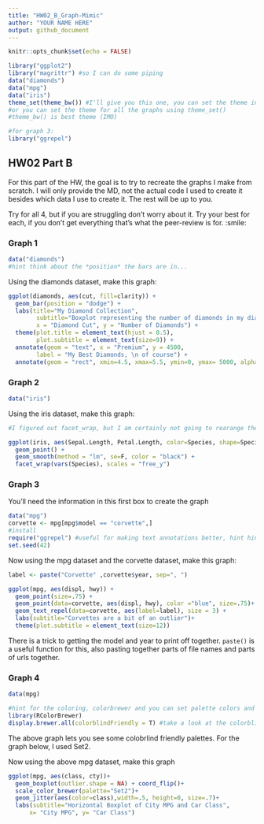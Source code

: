 ```yaml
---
title: "HW02_B_Graph-Mimic"
author: "YOUR NAME HERE"
output: github_document
---
```


```r
knitr::opts_chunk$set(echo = FALSE)
```


```r
library("ggplot2")
library("magrittr") #so I can do some piping
data("diamonds")
data("mpg")
data("iris")
theme_set(theme_bw()) #I'll give you this one, you can set the theme individually for graphs
#or you can set the theme for all the graphs using theme_set()
#theme_bw() is best theme (IMO)

#for graph 3:
library("ggrepel")


```

## HW02 Part B

For this part of the HW, the goal is to try to recreate the graphs I make from scratch. I will only provide the MD, not the actual code I used to create it besides which data I use to create it. The rest will be up to you. 

Try for all 4, but if you are struggling don't worry about it. Try your best for each, if you don't get everything that's what the peer-review is for. :smile:


### Graph 1
```r
data("diamonds")
#hint think about the *position* the bars are in...
```


Using the diamonds dataset, make this graph:
```r
ggplot(diamonds, aes(cut, fill=clarity)) + 
  geom_bar(position = "dodge") + 
  labs(title="My Diamond Collection", 
        subtitle="Boxplot representing the number of diamonds in my diamond collection          by \n type of cut quality and clarity of diamond", 
        x = "Diamond Cut", y = "Number of Diamonds") + 
  theme(plot.title = element_text(hjust = 0.5), 
        plot.subtitle = element_text(size=9)) +
  annotate(geom = "text", x = "Premium", y = 4500, 
        label = "My Best Diamonds, \n of course") + 
  annotate(geom = "rect", xmin=4.5, xmax=5.5, ymin=0, ymax= 5000, alpha=.3)


```

### Graph 2
```r
data("iris")
```

Using the iris dataset, make this graph:
```r
#I figured out facet_wrap, but I am certainly not going to rearange the entire dataframe just to get setosa and versicolor to swtich spots. I wont do it!!!

ggplot(iris, aes(Sepal.Length, Petal.Length, color=Species, shape=Species)) +
  geom_point() + 
  geom_smooth(method = "lm", se=F, color = "black") +
  facet_wrap(vars(Species), scales = "free_y")
```


### Graph 3
You'll need the information in this first box to create the graph
```r
data("mpg")
corvette <- mpg[mpg$model == "corvette",]
#install
require("ggrepel") #useful for making text annotations better, hint hint
set.seed(42)
```

Now using the mpg dataset and the corvette dataset, make this graph:

```r
label <- paste("Corvette" ,corvette$year, sep=", ")

ggplot(mpg, aes(displ, hwy)) +
  geom_point(size=.75) +
  geom_point(data=corvette, aes(displ, hwy), color ="blue", size=.75)+
  geom_text_repel(data=corvette, aes(label=label), size = 3) +
  labs(subtitle="Corvettes are a bit of an outlier")+
  theme(plot.subtitle = element_text(size=12))
```

There is a trick to getting the model and year to print off together. `paste()` is a useful function for this, also pasting together parts of file names and parts of urls together. 


### Graph 4 
```r
data(mpg)

#hint for the coloring, colorbrewer and you can set palette colors and make your graphs colorblind friendly
library(RColorBrewer)
display.brewer.all(colorblindFriendly = T) #take a look at the colorblindfriendly options
```

The above graph lets you see some colobrlind friendly palettes. For the graph below, I used Set2.



Now using the above mpg dataset, make this graph

```r
ggplot(mpg, aes(class, cty))+
  geom_boxplot(outlier.shape = NA) + coord_flip()+
  scale_color_brewer(palette="Set2")+
  geom_jitter(aes(color=class),width=.5, height=0, size=.7)+
  labs(subtitle="Horizontal Boxplot of City MPG and Car Class", 
      x= "City MPG", y= "Car Class")
```




